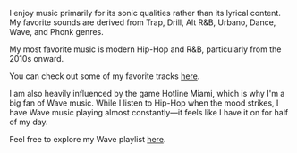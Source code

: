 I enjoy music primarily for its sonic qualities rather than its lyrical content. My favorite sounds are derived from Trap, Drill, Alt R&B, Urbano, Dance, Wave, and Phonk genres.

My most favorite music is modern Hip-Hop and R&B, particularly from the 2010s onward.

You can check out some of my favorite tracks [here](https://music.apple.com/jp/playlist/best/pl.u-JPAZgxZILjr8mK9?l=en-US).

I am also heavily influenced by the game Hotline Miami, which is why I'm a big fan of Wave music. While I listen to Hip-Hop when the mood strikes, I have Wave music playing almost constantly—it feels like I have it on for half of my day.

Feel free to explore my Wave playlist [here](https://music.apple.com/jp/playlist/tokyo/pl.u-11zB3YbTNBL1Aoy?l=en-US).
